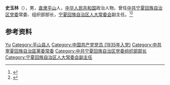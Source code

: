 '''史玉林'''（{{bd|1917年||1986年|}}），男，[[直隶|直隶]][[平山|平山]]人，[[中华人民共和国|中华人民共和国]]政治人物，曾任[[中共宁夏回族自治区党委|中共宁夏回族自治区党委]]常委、组织部部长，[[宁夏回族自治区人大常委会|宁夏回族自治区人大常委会]]副主任。<ref>{{cite book|title=宁夏百科全书|author=《宁夏百科全书》编纂委员会编|publisher=宁夏人民出版社|year=1998|isbn=|location=|page=}}</ref><ref>{{cite book|title=中囯人名大辞典·当代人物卷|author=廖盖隆等编|year=1990|publisher=上海辞书出版社|location=上海|page=}}</ref>

== 参考资料 ==
{{reflist}}

{{中国人物小作品}}

{{Authority control}}
{{DEFAULTSORT:Shi史}}
[[Category:史姓|Yu]]
[[Category:平山县人|Category:平山县人]]
[[Category:中国共产党党员_(1935年入党)|Category:中国共产党党员 (1935年入党)]]
[[Category:中共寧夏回族自治區黨委常委|Category:中共寧夏回族自治區黨委常委]]
[[Category:中共宁夏回族自治区党委组织部部长|Category:中共宁夏回族自治区党委组织部部长]]
[[Category:宁夏回族自治区人大常委会副主任|Category:宁夏回族自治区人大常委会副主任]]